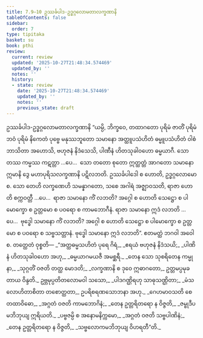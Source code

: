 ```yaml
---
title: 7.9–10 ဥဿင်္ခပါဒ-ဥဒ္ဓဂ္ဂလောမတာလက္ခဏာနိ
tableOfContents: false
sidebar:
  order: 7
type: tipitaka
basket: su
book: pthi
review:
  current: review
  updated: '2025-10-27T21:48:34.574469'
  updated_by: ''
  notes: ''
  history:
  - state: review
    date: '2025-10-27T21:48:34.574469'
    updated_by: ''
    notes: ''
    previous_state: draft
---
```



<ReviewStatus review={frontmatter.review} showDetails={true} />

<HypothesisAnnotation frontmatter={frontmatter} />

<DynamicBreadcrumb />

<Paragraph number="448" type="center" book="pthi">
<Emphasis>ဥဿင်္ခပါဒ-ဥဒ္ဓဂ္ဂလောမတာလက္ခဏာနိ</Emphasis>
</Paragraph>

<Division number="212" book="pthi" e="ch" v="8" p="126">

<Paragraph number="449" book="pthi">
“ယမ္ပိ, ဘိက္ခဝေ, တထာဂတော ပုရိမံ ဇာတိံ ပုရိမံ ဘဝံ ပုရိမံ နိကေတံ ပုဗ္ဗေ မနုဿဘူတော သမာနော အတ္ထူပသံဟိတံ ဓမ္မူပသံဟိတံ ဝါစံ ဘာသိတာ အဟောသိ, ဗဟုဇနံ နိဒံသေသိ, ပါဏီနံ ဟိတသုခါဝဟော ဓမ္မယာဂီ. သော တဿ ကမ္မဿ ကဋတ္တာ …ပေ…  သော တတော စုတော ဣတ္ထတ္တံ အာဂတော သမာနော ဣမာနိ ဒွေ မဟာပုရိသလက္ခဏာနိ ပဋိလဘတိ. ဥဿင်္ခပါဒေါ စ ဟောတိ, ဥဒ္ဓဂ္ဂလောမော စ.
</Paragraph>

<Paragraph number="450" book="pthi">
သော တေဟိ လက္ခဏေဟိ သမန္နာဂတော, သစေ အဂါရံ အဇ္ဈာဝသတိ, ရာဇာ ဟောတိ စက္ကဝတ္တီ …ပေ…  ရာဇာ သမာနော ကိံ လဘတိ? အဂ္ဂေါ စ ဟောတိ သေဋ္ဌော စ ပါမောက္ခော စ ဥတ္တမော စ ပဝရော စ ကာမဘောဂီနံ. ရာဇာ သမာနော ဣဒံ လဘတိ …ပေ…  ဗုဒ္ဓေါ သမာနော ကိံ လဘတိ? အဂ္ဂေါ စ ဟောတိ သေဋ္ဌော စ ပါမောက္ခော စ ဥတ္တမော စ ပဝရော စ သဗ္ဗသတ္တာနံ. ဗုဒ္ဓေါ သမာနော ဣဒံ လဘတိ”. ဧတမတ္ထံ ဘဂဝါ အဝေါစ.
</Paragraph>

</Division>
<Division number="213" book="pthi" e="ch" v="8" p="126">

<Paragraph number="451" book="pthi">
တတ္ထေတံ ဝုစ္စတိ—
</Paragraph>

<Paragraph number="452" type="verses" book="pthi">
_“အတ္ထဓမ္မသဟိတံ ပုရေ ဂိရံ,_  
_ဧရယံ ဗဟုဇနံ နိဒံသယိ;_  
_ပါဏိနံ ဟိတသုခါဝဟော အဟု,_  
_ဓမ္မယာဂမယဇီ အမစ္ဆရီ._  

</Paragraph>

<Paragraph number="453" type="verses" book="pthi">
_တေန သော သုစရိတေန ကမ္မုနာ,_  
_သုဂ္ဂတိံ ဝဇတိ တတ္ထ မောဒတိ;_  
_လက္ခဏာနိ စ ဒုဝေ ဣဓာဂတော,_  
ဥတ္တမပ္ပမုခတာယ ဝိန္ဒတိ._  

</Paragraph>

<Paragraph number="454" book="pthi">
ဥဗ္ဘမုပ္ပတိတလောမဝါ သသော,_  
_ပါဒဂဏ္ဌိရဟု သာဓုသဏ္ဌိတာ;_  
_မံသလောဟိတာစိတာ တစောတ္ထတာ,_  
ဥပရိစရဏသောဘနာ အဟု._  

</Paragraph>

<Paragraph number="455" type="verses" book="pthi">
_ဂေဟမာဝသတိ စေ တထာဝိဓော,_  
_အဂ္ဂတံ ဝဇတိ ကာမဘောဂိနံ;_  
_တေန ဥတ္တရိတရော န ဝိဇ္ဇတိ,_  
_ဇမ္ဗုဒီပမဘိဘုယျ ဣရိယတိ._  

</Paragraph>

<Paragraph number="456" type="verses" book="pthi">
_ပဗ္ဗဇမ္ပိ စ အနောမနိက္ကမော,_  
_အဂ္ဂတံ ဝဇတိ သဗ္ဗပါဏိနံ;_  
_တေန ဥတ္တရိတရော န ဝိဇ္ဇတိ,_  
_သဗ္ဗလောကမဘိဘုယျ ဝိဟရတီ”တိ._
</Paragraph>
</Division>